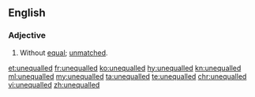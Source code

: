 ==English==

===Adjective===
{{en-adj}}
# Without [[equal]]; [[unmatched]].

[[et:unequalled]]
[[fr:unequalled]]
[[ko:unequalled]]
[[hy:unequalled]]
[[kn:unequalled]]
[[ml:unequalled]]
[[my:unequalled]]
[[ta:unequalled]]
[[te:unequalled]]
[[chr:unequalled]]
[[vi:unequalled]]
[[zh:unequalled]]